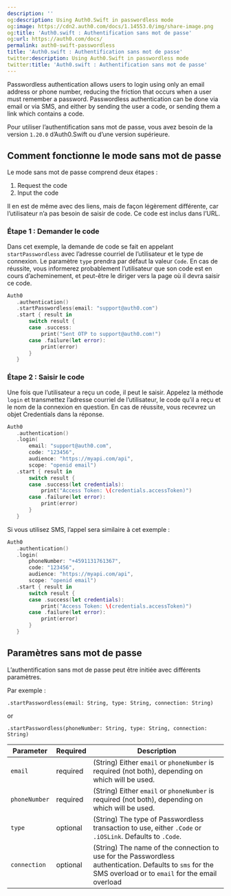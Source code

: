 ```yaml
---
description: ''
og:description: Using Auth0.Swift in passwordless mode
og:image: https://cdn2.auth0.com/docs/1.14553.0/img/share-image.png
og:title: 'Auth0.swift : Authentification sans mot de passe'
og:url: https://auth0.com/docs/
permalink: auth0-swift-passwordless
title: 'Auth0.swift : Authentification sans mot de passe'
twitter:description: Using Auth0.Swift in passwordless mode
twitter:title: 'Auth0.swift : Authentification sans mot de passe'
---
```


<Tooltip tip="Passwordless: Form of authentication that does not rely on a password as the first factor." cta="View Glossary" href="/docs/glossary?term=Passwordless">Passwordless</Tooltip> authentication allows users to login using only an email address or phone number, reducing the friction that occurs when a user must remember a password. Passwordless authentication can be done via email or via SMS, and either by sending the user a code, or sending them a link which contains a code.

Pour utiliser l’authentification sans mot de passe, vous avez besoin de la version `1.20.0` d’Auth0.Swift ou d’une version supérieure.

## Comment fonctionne le mode sans mot de passe

Le mode sans mot de passe comprend deux étapes :

1. Request the code
2. Input the code

Il en est de même avec des liens, mais de façon légèrement différente, car l’utilisateur n’a pas besoin de saisir de code. Ce code est inclus dans l’URL.

### Étape 1 : Demander le code

Dans cet exemple, la demande de code se fait en appelant `startPasswordless` avec l’adresse courriel de l’utilisateur et le type de connexion. Le paramètre `type` prendra par défaut la valeur `Code`. En cas de réussite, vous informerez probablement l’utilisateur que son code est en cours d’acheminement, et peut-être le diriger vers la page où il devra saisir ce code.

```swift lines
Auth0
   .authentication()
   .startPasswordless(email: "support@auth0.com")
   .start { result in
       switch result {
       case .success:
           print("Sent OTP to support@auth0.com!")
       case .failure(let error):
           print(error)
       }
   }
```

### Étape 2 : Saisir le code

Une fois que l’utilisateur a reçu un code, il peut le saisir. Appelez la méthode `login` et transmettez l’adresse courriel de l’utilisateur, le code qu’il a reçu et le nom de la connexion en question. En cas de réussite, vous recevrez un objet Credentials dans la réponse.

```swift lines
Auth0
   .authentication()
   .login(
       email: "support@auth0.com", 
       code: "123456", 
       audience: "https://myapi.com/api",
       scope: "openid email")
   .start { result in
       switch result {
       case .success(let credentials):
           print("Access Token: \(credentials.accessToken)")
       case .failure(let error):
           print(error)
       }
   }
```

Si vous utilisez SMS, l’appel sera similaire à cet exemple :

```swift lines
Auth0
   .authentication()
   .login(
       phoneNumber: "+4591131761367", 
       code: "123456", 
       audience: "https://myapi.com/api",
       scope: "openid email")
   .start { result in
       switch result {
       case .success(let credentials):
           print("Access Token: \(credentials.accessToken)")
       case .failure(let error):
           print(error)
       }
   }
```

## Paramètres sans mot de passe

L’authentification sans mot de passe peut être initiée avec différents paramètres.

Par exemple :

`.startPasswordless(email: String, type: String, connection: String)`

or

`.startPasswordless(phoneNumber: String, type: String, connection: String)`

| **Parameter** | **Required** | **Description** |
| --- | --- | --- |
| `email` | required | (String) Either `email` or `phoneNumber` is required (not both), depending on which will be used. |
| `phoneNumber` | required | (String) Either `email` or `phoneNumber` is required (not both), depending on which will be used. |
| `type` | optional | (String) The type of Passwordless transaction to use, either `.Code` or `.iOSLink`. Defaults to `.Code`. |
| `connection` | optional | (String) The name of the connection to use for the Passwordless authentication. Defaults to `sms` for the SMS overload or to `email` for the email overload |